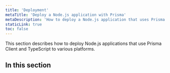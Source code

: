 ```yaml
---
title: 'Deployment'
metaTitle: 'Deploy a Node.js application with Prisma'
metaDescription: 'How to deploy a Node.js application that uses Prisma Client and TypeScript to various cloud platforms.'
staticLink: true
toc: false
---
```


<TopBlock>

This section describes how to deploy Node.js applications that use Prisma Client and TypeScript to various platforms.

</TopBlock>

## In this section

<Subsections />
